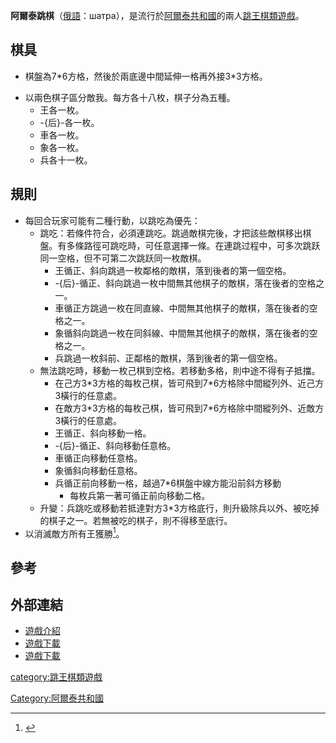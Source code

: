 '''阿爾泰跳棋'''（[[俄語|俄語]]：шатра），是流行於[[阿爾泰共和國|阿爾泰共和國]]的兩人[[跳王棋類遊戲|跳王棋類遊戲]]。

==棋具==

*棋盤為7*6方格，然後於兩底邊中間延伸一格再外接3*3方格。

*以兩色棋子區分敵我。每方各十八枚，棋子分為五種。
**王各一枚。
**-{后}-各一枚。
**車各一枚。
**象各一枚。
**兵各十一枚。

==規則==
*每回合玩家可能有二種行動，以跳吃為優先：
**跳吃：若條件符合，必須連跳吃。跳過敵棋完後，才把該些敵棋移出棋盤。有多條路徑可跳吃時，可任意選擇一條。在連跳过程中，可多次跳跃同一空格，但不可第二次跳跃同一枚敵棋。
***王循正、斜向跳過一枚鄰格的敵棋，落到後者的第一個空格。
***-{后}-循正、斜向跳過一枚中間無其他棋子的敵棋，落在後者的空格之一。
***車循正方跳過一枚在同直線、中間無其他棋子的敵棋，落在後者的空格之一。
***象循斜向跳過一枚在同斜線、中間無其他棋子的敵棋，落在後者的空格之一。
***兵跳過一枚斜前、正鄰格的敵棋，落到後者的第一個空格。
**無法跳吃時，移動一枚己棋到空格。若移動多格，則中途不得有子抵擋。
***在己方3*3方格的每枚己棋，皆可飛到7*6方格除中間縱列外、近己方3橫行的任意處。
***在敵方3*3方格的每枚己棋，皆可飛到7*6方格除中間縱列外、近敵方3橫行的任意處。
***王循正、斜向移動一格。
***-{后}-循正、斜向移動任意格。
***車循正向移動任意格。
***象循斜向移動任意格。
***兵循正前向移動一格，越過7*6棋盤中線方能沿前斜方移動
****每枚兵第一著可循正前向移動二格。
**升變：兵跳吃或移動若抵達對方3*3方格底行，則升級除兵以外、被吃掉的棋子之一。若無被吃的棋子，則不得移至底行。
*以消滅敵方所有王獲勝<ref>{{Cite web |url=http://www.math.bas.bg/~iad/tyalie/shatra/shatrax.html |title=Shatra |access-date=2012-02-05 |archive-date=2021-01-22 |archive-url=https://web.archive.org/web/20210122072240/http://www.math.bas.bg/~iad/tyalie/shatra/shatrax.html |dead-url=no }}</ref>。

==參考==
<div class="references-small">
<references/>
</div>

==外部連結==

*[http://www.math.bas.bg/~iad/tyalie/shatra/shatrax.html 遊戲介紹] {{Wayback|url=http://www.math.bas.bg/~iad/tyalie/shatra/shatrax.html |date=20210122072240 }}
*[http://www.chessvariants.org/programs.dir/zillions/shatra.zip 遊戲下載] {{Wayback|url=http://www.chessvariants.org/programs.dir/zillions/shatra.zip |date=20151120084529 }}
*[http://www.chessvariants.org/programs.dir/shatradev2.zip 遊戲下載] {{Wayback|url=http://www.chessvariants.org/programs.dir/shatradev2.zip |date=20151120084539 }}

[[category:跳王棋類遊戲|category:跳王棋類遊戲]]
[[Category:阿爾泰共和國|Category:阿爾泰共和國]]
